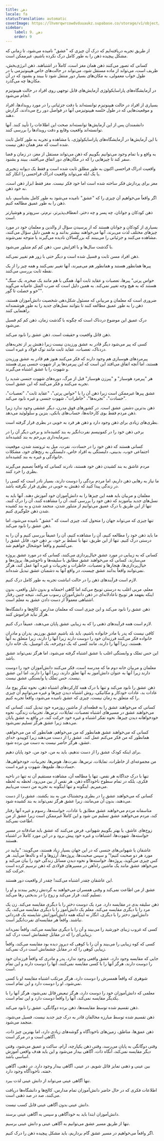```yaml
---
title: ذهن
locale: fa
statusTranslation: automatic
coverImage: https://lhvmrqwrcowdvduuaukz.supabase.co/storage/v1/object/public/strapi-uploads/small_cover-educacion-fundamental.webp-2d51a7828a2b1309555be27f7e2a61a0.webp
sidebar:
    label: 9. ذهن
    order: 9
---
```

از طریق تجربه دریافته‌ایم که درک آن چیزی که "عشق" نامیده می‌شود، تا زمانی که مشکل پیچیده ذهن را به طور کامل درک نکرده باشیم، غیرممکن است.

کسانی که تصور می‌کنند ذهن همان مغز است، کاملاً در اشتباهند. ذهن انرژی‌بخش، ظریف است، می‌تواند از ماده مستقل شود، می‌تواند در حالت‌های خاص هیپنوتیزمی یا در طول خواب معمولی، به مکان‌های بسیار دور منتقل شود تا ببیند و بشنود که در آن مکان‌ها چه می‌گذرد.

در آزمایشگاه‌های پاراسایکولوژی آزمایش‌های قابل توجهی روی افراد در حالت هیپنوتیزم انجام می‌شود.

بسیاری از افراد در حالت هیپنوتیزم توانسته‌اند با دقت جزئیاتی را در مورد رویدادها، افراد و موقعیت‌هایی که در طول خلسه هیپنوتیزمی آنها در فواصل دور رخ می‌دادند، گزارش دهند.

دانشمندان پس از این آزمایش‌ها توانسته‌اند صحت این اطلاعات را تأیید کنند. آنها توانسته‌اند واقعیت وقایع و دقت رویدادها را بررسی کنند.

با این آزمایش‌ها در آزمایشگاه‌های پاراسایکولوژی، با مشاهده و تجربه به طور کامل ثابت شده است که مغز همان ذهن نیست.

به واقع و با تمام وجود می‌توانیم بگوییم که ذهن می‌تواند مستقل از مغز، در زمان و فضا سفر کند تا چیزهایی را که در مکان‌های دور اتفاق می‌افتند، ببیند و بشنود.

واقعیت ادراک فراحسی اکنون به طور مطلق ثابت شده است و فقط یک دیوانه زنجیری یا یک ابله می‌تواند واقعیت ادراک فراحسی را انکار کند.

مغز برای پردازش فکر ساخته شده است اما خود فکر نیست. مغز فقط ابزار ذهن است، نه خود ذهن.

اگر واقعاً می‌خواهیم آن چیزی را که "عشق" نامیده می‌شود به طور کامل بشناسیم، باید ذهن را به طور عمیق مطالعه کنیم.

ذهن کودکان و جوانان، چه پسر و چه دختر، انعطاف‌پذیرتر، نرم‌تر، سریع‌تر و هوشیارتر است.

بسیاری از کودکان و جوانان هستند که از پرسیدن سؤال از والدین و معلمان خود در مورد چیزهای مختلف لذت می‌برند، آنها می‌خواهند بیشتر بدانند و به همین دلیل سؤال می‌کنند، مشاهده می‌کنند و جزئیاتی را می‌بینند که بزرگسالان نادیده می‌گیرند یا متوجه نمی‌شوند.

با گذشت سال‌ها و با افزایش سن، ذهن کم کم متبلور می‌شود.

ذهن افراد مسن ثابت و فسیل شده است و دیگر حتی با زور هم تغییر نمی‌کند.

پیرها همانطور هستند و همانطور هم می‌میرند، آنها تغییر نمی‌کنند و همه چیز را از یک نقطه ثابت بررسی می‌کنند.

"حواس پرتی" پیرها، تعصبات و عقاید ثابت آنها، همگی با هم مانند یک صخره، یک سنگ هستند که به هیچ وجه تغییر نمی‌کند. به همین دلیل است که ضرب المثل عامیانه می‌گوید "خو و خصلت تا گور".

ضروری است که معلمان و مربیانی که مسئول شکل‌دهی شخصیت دانش‌آموزان هستند، ذهن را به طور عمیق مطالعه کنند تا بتوانند نسل‌های جدید را به طور هوشمندانه راهنمایی کنند.

درک عمیق این موضوع دردناک است که چگونه با گذشت زمان، ذهن کم کم فسیل می‌شود.

ذهن قاتل واقعیت و حقیقت است. ذهن عشق را نابود می‌کند.

کسی که پیر می‌شود دیگر قادر به عشق ورزیدن نیست زیرا ذهنش پر از تجربه‌های دردناک، تعصبات، عقاید ثابت مانند نوک فولاد و غیره است.

پیرمردهای هوسبازی هم وجود دارند که فکر می‌کنند هنوز هم قادر به عشق ورزیدن هستند، اما آنچه اتفاق می‌افتد این است که این پیرمردها پر از شهوت جنسی پیری هستند و شهوت را با عشق اشتباه می‌گیرند.

هر "پیرمرد هوسباز" و "پیرزن هوسباز" قبل از مرگ، دوره‌های شهوت جنسی شدید را تجربه می‌کنند و فکر می‌کنند که این عشق است.

عشق پیرها غیرممکن است زیرا ذهن آن را با "حواس پرتی"، "عقاید ثابت"، "تعصبات"، "حسادت"، "تجربه‌ها"، "خاطرات"، شهوت جنسی و غیره نابود می‌کند.

ذهن بدترین دشمن عشق است. در کشورهای فوق مدرن، دیگر عشقی وجود ندارد زیرا ذهن مردم فقط بوی کارخانه‌ها، حساب‌های بانکی، بنزین و سلولوئید می‌دهد.

بطری‌های زیادی برای ذهن وجود دارد و ذهن هر فرد به خوبی در بطری قرار گرفته است.

برخی ذهن خود را در کمونیسم نفرت‌انگیز به بند کشیده‌اند و برخی دیگر آن را در سرمایه‌داری بی‌رحم به بند کشیده‌اند.

کسانی هستند که ذهن خود را در حسادت، نفرت، میل به ثروتمند شدن، موقعیت اجتماعی خوب، بدبینی، دلبستگی به افراد خاص، دلبستگی به رنج‌های خود، مشکلات خانوادگی و غیره به بند کشیده‌اند.

مردم عاشق به بند کشیدن ذهن خود هستند، نادرند کسانی که واقعاً تصمیم می‌گیرند بطری را خرد کنند.

ما نیاز به رهایی ذهن داریم، اما مردم بردگی را دوست دارند، بسیار نادر است که کسی را در زندگی پیدا کنید که ذهنش به خوبی در بطری قرار نگرفته باشد.

معلمان و مربیان باید همه این چیزها را به دانش‌آموزان خود آموزش دهند. آنها باید به نسل‌های جدید بیاموزند که ذهن خود را بررسی کنند، آن را مشاهده کنند، آن را درک کنند، تنها از این طریق با درک عمیق می‌توانیم از متبلور شدن، منجمد شدن و به بند کشیده شدن ذهن جلوگیری کنیم.

تنها چیزی که می‌تواند جهان را متحول کند، چیزی است که "عشق" نامیده می‌شود، اما ذهن عشق را نابود می‌کند.

ما باید ذهن خود را مطالعه کنیم، آن را مشاهده کنیم، آن را عمیقاً بررسی کنیم و آن را به درستی درک کنیم. تنها از این طریق، تنها با تسلط بر خود، بر ذهن خود، قاتل عشق را می‌کشیم و واقعاً خوشحال خواهیم شد.

کسانی که به زیبایی در مورد عشق خیال‌پردازی می‌کنند، کسانی که در مورد عشق پروژه می‌سازند، کسانی که می‌خواهند عشق مطابق با سلیقه‌ها و ناخوشی‌ها، پروژه‌ها و خیال‌پردازی‌ها، هنجارها و تعصبات، خاطرات و تجربیات و غیره آنها عمل کند، هرگز نمی‌توانند واقعاً بدانند عشق چیست، در واقع آنها به دشمنان عشق تبدیل شده‌اند.

لازم است فرآیندهای ذهن را در حالت انباشت تجربه به طور کامل درک کنیم.

معلم، مربی اغلب به درستی توبیخ می‌کند اما گاهی احمقانه و بدون دلیل واقعی، بدون اینکه بفهمد هر توبیخ ناعادلانه‌ای در ذهن دانش‌آموزان رسوب می‌کند، نتیجه چنین رفتار اشتباهی معمولاً از دست دادن عشق به معلم است.

ذهن عشق را نابود می‌کند و این چیزی است که معلمان مدارس، کالج‌ها و دانشگاه‌ها هرگز نباید فراموش کنند.

لازم است همه فرآیندهای ذهنی را که به زیبایی عشق پایان می‌دهند، عمیقاً درک کنیم.

کافی نیست که پدر یا مادر خانواده باشیم، باید بلد باشیم عشق بورزیم. پدران و مادران خانواده فکر می‌کنند فرزندان خود را دوست دارند زیرا آنها را دارند، زیرا متعلق به آنها هستند، زیرا آنها را دارند، مانند کسی که یک دوچرخه، یک اتومبیل، یک خانه دارد.

این حس تملک و وابستگی اغلب با عشق اشتباه گرفته می‌شود، اما هرگز نمی‌تواند عشق باشد.

معلمان و مربیان خانه دوم ما که مدرسه است، فکر می‌کنند دانش‌آموزان خود را دوست دارند زیرا آنها به عنوان دانش‌آموز به آنها تعلق دارند، زیرا آنها را دارند، اما این عشق نیست. حس تملک یا وابستگی عشق نیست.

ذهن عشق را نابود می‌کند و تنها با درک همه کارکردهای اشتباه ذهن، نحوه تفکر پوچ ما، عادات بد، عادات خودکار و مکانیکی، روش اشتباه دیدن چیزها و غیره می‌توانیم آن چیزی را که متعلق به زمان نیست، چیزی که عشق نامیده می‌شود، واقعاً تجربه کنیم.

کسانی که می‌خواهند عشق را به قطعه‌ای از ماشین روزمره خود تبدیل کنند، کسانی که می‌خواهند عشق در مسیرهای اشتباه تعصبات، تمایلات، ترس‌ها، تجربیات زندگی، نحوه خودخواهانه دیدن چیزها، نحوه تفکر اشتباه و غیره خود حرکت کند، در واقع به عشق پایان می‌دهند زیرا عشق هرگز تسلیم نمی‌شود.

کسانی که می‌خواهند عشق همانطور که من می‌خواهم، همانطور که من می‌خواهم، همانطور که من فکر می‌کنم عمل کند، عشق را از دست می‌دهند زیرا کوپیدو، خدای عشق، هرگز حاضر نیست به دست من برده شود.

برای اینکه کودک عشق را از دست ندهیم، باید به من، خود من، خود پایان دهیم.

من مجموعه‌ای از خاطرات، تمایلات، ترس‌ها، نفرت‌ها، هوس‌ها، تجربیات، خودخواهی‌ها، حسادت‌ها، طمع‌ها، شهوت و غیره است.

تنها با درک جداگانه هر نقص، تنها با مطالعه آن، مشاهده مستقیم آن نه تنها در ناحیه فکری، بلکه در تمام سطوح ناخودآگاه ذهن، هر نقص از بین می‌رود، لحظه به لحظه می‌میریم. اینگونه و تنها اینگونه به تجزیه من دست می‌یابیم.

کسانی که می‌خواهند عشق را در بطری وحشتناک من به بند بکشند، عشق را از دست می‌دهند، بدون آن می‌مانند، زیرا عشق هرگز نمی‌تواند به بند کشیده شود.

متاسفانه مردم می‌خواهند عشق مطابق با عادات، خواسته‌ها، رسوم و غیره آنها رفتار کند، مردم می‌خواهند عشق تسلیم من شود و این کاملاً غیرممکن است زیرا عشق از من اطاعت نمی‌کند.

زوج‌های عاشق، یا بهتر بگوییم شهوانی، فرض می‌کنند که عشق باید صادقانه در مسیر خواسته‌ها، شهوت‌ها، اشتباهات و غیره خود پیش برود و در این مورد کاملاً در اشتباه هستند.

عاشقان یا شهوانی‌های جنسی که در این جهان بسیار زیاد هستند، می‌گویند: "بیایید در مورد هر دو صحبت کنیم!" و سپس صحبت‌ها، پروژه‌ها، آرزوها و آه و ناله‌ها می‌آیند. هر کس چیزی می‌گوید، پروژه‌ها، خواسته‌ها و نحوه دیدن مسائل زندگی خود را بیان می‌کند و می‌خواهد عشق مانند یک ماشین راه‌آهن در مسیرهای فولادی که ذهن ترسیم کرده است حرکت کند.

این عاشقان چقدر اشتباه می‌کنند! چقدر از واقعیت دور هستند.

عشق از من اطاعت نمی‌کند و وقتی همسران می‌خواهند به گردنش زنجیر ببندند و او را تسلیم کنند، فرار می‌کند و زوج را در بدبختی رها می‌کند.

ذهن سلیقه بدی در مقایسه دارد. مرد یک دوست دختر را با دیگری مقایسه می‌کند. زن یک مرد را با دیگری مقایسه می‌کند. معلم یک دانش‌آموز را با دیگری مقایسه می‌کند، یک دانش‌آموز دختر را با دیگری، انگار نه اینکه همه دانش‌آموزانش شایسته یک قدردانی نباشند. واقعاً هر مقایسه‌ای نفرت‌انگیز است.

کسی که غروب زیبای خورشید را می‌بیند و آن را با دیگری مقایسه می‌کند، واقعاً نمی‌داند زیبایی‌ای را که در مقابل چشمانش است درک کند.

کسی که کوه زیبایی را می‌بیند و آن را با کوهی که دیروز دیده بود مقایسه می‌کند، واقعاً زیبایی کوهی را که در مقابل چشمانش است درک نمی‌کند.

جایی که مقایسه وجود دارد، عشق واقعی وجود ندارد. پدر و مادری که واقعاً فرزندان خود را دوست دارند، هرگز آنها را با کسی مقایسه نمی‌کنند، آنها را دوست دارند و این تمام است.

شوهری که واقعاً همسرش را دوست دارد، هرگز مرتکب اشتباه مقایسه او با کسی نمی‌شود، او را دوست دارد و این تمام است.

معلمی که دانش‌آموزان خود را دوست دارد، هرگز تبعیض قائل نمی‌شود، هرگز آنها را با یکدیگر مقایسه نمی‌کند، آنها را واقعاً دوست دارد و این تمام است.

ذهن تقسیم شده توسط مقایسه‌ها، ذهن برده دوگانگی، عشق را نابود می‌کند.

ذهن تقسیم شده توسط مبارزه مخالفان قادر به درک چیز جدید نیست، فسیل می‌شود، منجمد می‌شود.

ذهن عمق‌ها، مناطق، زمین‌های ناخودآگاه و گوشه‌های زیادی دارد، اما بهترین چیز ذات، آگاهی است و در مرکز است.

وقتی دوگانگی به پایان می‌رسد، وقتی ذهن یکپارچه، آرام، ساکت و عمیق می‌شود، وقتی دیگر مقایسه نمی‌کند، آنگاه ذات، آگاهی بیدار می‌شود و این باید هدف واقعی آموزش اساسی باشد.

بین عینی و ذهنی تمایز قائل شویم. در عینی، آگاهی بیدار وجود دارد. در ذهنی، آگاهی خفته، ناخودآگاه وجود دارد.

تنها آگاهی عینی می‌تواند از دانش عینی لذت ببرد.

اطلاعات فکری که در حال حاضر دانش‌آموزان تمام مدارس، کالج‌ها و دانشگاه‌ها دریافت می‌کنند، صد در صد ذهنی است.

دانش عینی بدون آگاهی عینی قابل کسب نیست.

دانش‌آموزان ابتدا باید به خودآگاهی و سپس به آگاهی عینی برسند.

تنها از طریق مسیر عشق می‌توانیم به آگاهی عینی و دانش عینی برسیم.

اگر واقعاً می‌خواهیم در مسیر عشق گام برداریم، باید مشکل پیچیده ذهن را درک کنیم.


